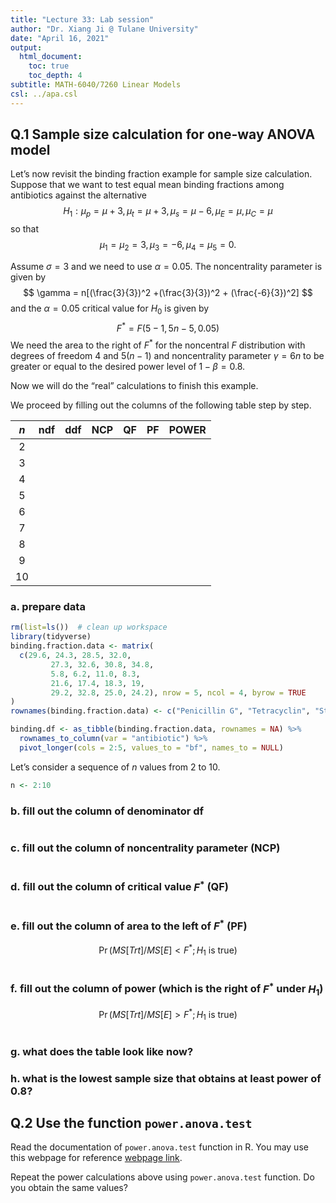 ```yaml
---
title: "Lecture 33: Lab session"
author: "Dr. Xiang Ji @ Tulane University"
date: "April 16, 2021"
output:
  html_document:
    toc: true
    toc_depth: 4  
subtitle: MATH-6040/7260 Linear Models
csl: ../apa.csl
---
```


## Q.1 Sample size calculation for one-way ANOVA model

Let's now revisit the binding fraction example for sample size calculation.
Suppose that we want to test equal mean binding fractions among antibiotics against the alternative
$$
H_1: \mu_p = \mu + 3, \mu_t = \mu+3, \mu_s = \mu - 6, \mu_E = \mu, \mu_C = \mu
$$
so that
$$
\mu_ 1 = \mu_2 = 3, \mu_3 = -6, \mu_4 = \mu_5 = 0.
$$

Assume $\sigma = 3$ and we need to use $\alpha = 0.05$.
The noncentrality parameter is given by
$$
\gamma = n[(\frac{3}{3})^2 +(\frac{3}{3})^2 + (\frac{-6}{3})^2]
$$
and the $\alpha = 0.05$ critical value for $H_0$ is given by
$$
F^* = F(5 - 1, 5n - 5, 0.05)
$$
We need the area to the right of $F^*$ for the noncentral $F$ distribution with degrees of freedom $4$ and $5(n - 1)$ and noncentrality parameter $\gamma = 6n$ to be greater or equal to the desired power level of $1 - \beta = 0.8$.

Now we will do the "real" calculations to finish this example.

We proceed by filling out the columns of the following table step by step.

| $n$ | ndf | ddf | NCP | QF | PF | POWER |
|:---:|:-----:|:-----:|:---:|:--:|:--:|:-----:|
|2 | | | | | | |
|3 | | | | | | |
|4 | | | | | | |
|5 | | | | | | |
|6 | | | | | | |
|7 | | | | | | |
|8 | | | | | | |
|9 | | | | | | |
|10 | | | | | | |

### a. prepare data

```r
rm(list=ls())  # clean up workspace
library(tidyverse)
binding.fraction.data <- matrix(
  c(29.6, 24.3, 28.5, 32.0,
		 27.3, 32.6, 30.8, 34.8,
		 5.8, 6.2, 11.0, 8.3,
		 21.6, 17.4, 18.3, 19,
		 29.2, 32.8, 25.0, 24.2), nrow = 5, ncol = 4, byrow = TRUE
)
rownames(binding.fraction.data) <- c("Penicillin G", "Tetracyclin", "Streptomycin", "Erythromycin", "Chloramphenicol")

binding.df <- as_tibble(binding.fraction.data, rownames = NA) %>%
  rownames_to_column(var = "antibiotic") %>%
  pivot_longer(cols = 2:5, values_to = "bf", names_to = NULL)
```

Let's consider a sequence of $n$ values from $2$ to $10$.

```r
n <- 2:10
```

### b. fill out the column of denominator df
```r
```

### c. fill out the column of noncentrality parameter (NCP)

```r
```

### d. fill out the column of critical value $F^*$ (QF)

```r
```

### e. fill out the column of area to the **left** of $F^*$ (PF)

$$
 \Pr(MS[Trt]/MS[E] < F^*; H_1 \mbox{ is true})
$$

```r
```

### f. fill out the column of power (which is the **right** of $F^*$ under $H_1$)
$$
 \Pr(MS[Trt]/MS[E] > F^*; H_1 \mbox{ is true})
$$

```r
```

### g. what does the table look like now?



### h. what is the lowest sample size that obtains at least power of $0.8$?


## Q.2 Use the function `power.anova.test`

Read the documentation of `power.anova.test` function in R.
You may use this webpage for reference [webpage link](https://stats.idre.ucla.edu/r/dae/one-way-anova-power-analysis/).

Repeat the power calculations above using `power.anova.test` function.  Do you obtain the same values?

```r
```








